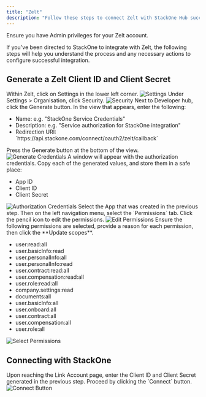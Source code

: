 ```yaml
---
title: "Zelt"
description: "Follow these steps to connect Zelt with StackOne Hub successfully."
---
```



<Warning>
  Ensure you have Admin privileges for your Zelt account.
</Warning>

If you've been directed to StackOne to integrate with Zelt, the following steps will help you understand the process and any necessary actions to configure successful integration.

## Generate a Zelt Client ID and Client Secret

<Steps>
  <Step title="Open Settings">
    Within Zelt, click on Settings in the lower left corner.
    <Frame>
      <img className='rounded-md' style={{ margin: '0 auto', border: '1px solid #efefef' }} alt="Settings" src="/images/zelt/image1.png" />
    </Frame>
  </Step>

  <Step title="Navigate to Security">
    Under Settings > Organisation, click Security.
    <Frame>
      <img className='rounded-md' style={{ margin: '0 auto', border: '1px solid #efefef' }} alt="Security" src="/images/zelt/image2.png" />
    </Frame>
  </Step>

  <Step title="Generate Credentials">
    Next to Developer hub, click the Generate button.
  </Step>

  <Step title="Enter Details">
    In the view that appears, enter the following:
    <ul>
      <li>Name: e.g. "StackOne Service Credentials"</li>
      <li>Description: e.g. "Service authorization for StackOne integration"</li>
      <li>Redirection URI: `https://api.stackone.com/connect/oauth2/zelt/callback`</li>
    </ul>
    Press the Generate button at the bottom of the view.
    <Frame>
      <img className='rounded-md' style={{ margin: '0 auto', border: '1px solid #efefef' }} alt="Generate Credentials" src="/images/zelt/image3.png" />
    </Frame>
  </Step>

  <Step title="Copy Authorization Credentials">
    A window will appear with the authorization credentials. Copy each of the generated values, and store them in a safe place:
    <ul>
      <li>App ID</li>
      <li>Client ID</li>
      <li>Client Secret</li>
    </ul>
    <Frame>
      <img className='rounded-md' style={{ margin: '0 auto', border: '1px solid #efefef' }} alt="Authorization Credentials" src="/images/zelt/image4.png" />
    </Frame>
  </Step>

  <Step title="Update App Permissions">
    Select the App that was created in the previous step. Then on the left navigation menu, select the `Permissions` tab. Click the pencil icon to edit the permissions.
    <Frame>
      <img className='rounded-md' style={{ margin: '0 auto', border: '1px solid #efefef' }} alt="Edit Permissions" src="/images/zelt/image7.png" />
    </Frame>
  </Step>

  <Step title="Update App Permissions">
    Ensure the following permissions are selected, provide a reason for each permission, then click the **Update scopes**.
    <ul>
      <li>user:read:all</li>
      <li>user.basicInfo:read</li>
      <li>user.personalInfo:all</li>
      <li>user.personalInfo:read</li>
      <li>user.contract:read:all</li>
      <li>user.compensation:read:all</li>
      <li>user.role:read:all</li>
      <li>company.settings:read</li>
      <li>documents:all</li>
      <li>user.basicInfo:all</li>
      <li>user.onboard:all</li>
      <li>user.contract:all</li>
      <li>user.compensation:all</li>
      <li>user.role:all</li>
    </ul>
    <Frame>
      <img className='rounded-md' style={{ margin: '0 auto', border: '1px solid #efefef' }} alt="Select Permissions" src="/images/zelt/image8.png" />
    </Frame>
  </Step>
</Steps>

## Connecting with StackOne

<Steps>
  <Step title="Enter Credentials">
    Upon reaching the Link Account page, enter the Client ID and Client Secret generated in the previous step.
  </Step>

  <Step title="Connect">
    Proceed by clicking the `Connect` button.
    <Frame>
      <img className='rounded-md' style={{ margin: '0 auto', border: '1px solid #efefef' }} alt="Connect Button" src="/images/zelt/image5.png" />
    </Frame>
  </Step>
</Steps>

<IntegrationFooter />
